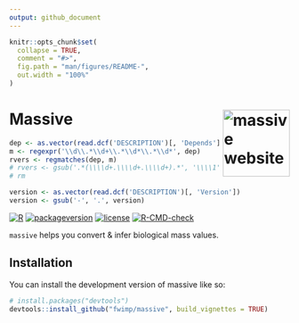 ```yaml
---
output: github_document
---
```


<!-- README.md is generated from README.Rmd. Please edit that file -->

```r
knitr::opts_chunk$set(
  collapse = TRUE,
  comment = "#>",
  fig.path = "man/figures/README-",
  out.width = "100%"
)
```

# Massive <a href="https://fwimp.github.io/massive/"><img src="man/figures/logo.svg" align="right" width="120" alt="massive website" /></a>

<!-- badges: start -->
```r
dep <- as.vector(read.dcf('DESCRIPTION')[, 'Depends'])
m <- regexpr('\\d\\.*\\d+\\.*\\d*\\.*\\d*', dep)
rvers <- regmatches(dep, m)
# rvers <- gsub('.*(\\\\d+.\\\\d+.\\\\d+).*', '\\\\1', rm)
# rm
```

```r
version <- as.vector(read.dcf('DESCRIPTION')[, 'Version'])
version <- gsub('-', '.', version)
```
[![R](https://img.shields.io/badge/R%3E%3D-`r rvers`-6666ff.svg?style=flat)](https://cran.r-project.org/)
[![packageversion](https://img.shields.io/badge/Package%20version-`r version`-orange.svg?style=flat)](commits/master)
[![license](https://img.shields.io/badge/license-GPL--3-blue.svg?style=flat)](https://www.gnu.org/licenses/gpl-3.0.en.html)
[![R-CMD-check](https://github.com/fwimp/massive/actions/workflows/R-CMD-check.yaml/badge.svg)](https://github.com/fwimp/massive/actions/workflows/R-CMD-check.yaml)
<!-- badges: end -->

`massive` helps you convert & infer biological mass values.

## Installation

You can install the development version of massive like so:

``` r
# install.packages("devtools")
devtools::install_github("fwimp/massive", build_vignettes = TRUE)
```

